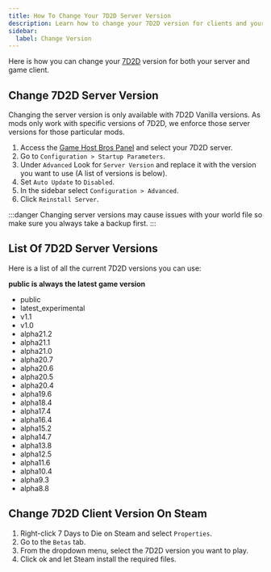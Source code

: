 ```yaml
---
title: How To Change Your 7D2D Server Version
description: Learn how to change your 7D2D version for clients and your server.
sidebar:
  label: Change Version
---
```


Here is how you can change your [7D2D](https://www.gamehostbros.com/7-days-to-die-server-hosting/) version for both your server and game client.

## Change 7D2D Server Version
Changing the server version is only available with 7D2D Vanilla versions. As mods only work with specific versions of 7D2D, we enforce those server versions for those particular mods.
<Steps>

1. Access the [Game Host Bros Panel](https://panel.gamehostbros.com/) and select your 7D2D server.
2. Go to `Configuration > Startup Parameters`.
3. Under `Advanced` Look for `Server Version` and replace it with the version you want to use (A list of versions is below).
4. Set `Auto Update` to `Disabled`.
5. In the sidebar select `Configuration > Advanced`.
6. Click `Reinstall Server`.
</Steps>
:::danger
Changing server versions may cause issues with your world file so make sure you always take a backup first.
:::

## List Of 7D2D Server Versions
Here is a list of all the current 7D2D versions you can use:

**public is always the latest game version**

- public
- latest_experimental
- v1.1
- v1.0
- alpha21.2	
- alpha21.1
- alpha21.0
- alpha20.7
- alpha20.6
- alpha20.5
- alpha20.4
- alpha19.6
- alpha18.4
- alpha17.4
- alpha16.4
- alpha15.2
- alpha14.7
- alpha13.8
- alpha12.5
- alpha11.6	
- alpha10.4
- alpha9.3
- alpha8.8

## Change 7D2D Client Version On Steam
<Steps>

1. Right-click 7 Days to Die on Steam and select `Properties`.
2. Go to the `Betas` tab.
3. From the dropdown menu, select the 7D2D version you want to play.
4. Click ok and let Steam install the required files.
</Steps>